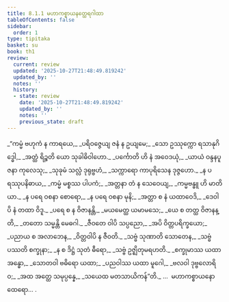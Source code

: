 ```yaml
---
title: 8.1.1 မဟာကစ္စာယနတ္ထေရဂါထာ
tableOfContents: false
sidebar:
  order: 1
type: tipitaka
basket: su
book: th1
review:
  current: review
  updated: '2025-10-27T21:48:49.819242'
  updated_by: ''
  notes: ''
  history:
  - state: review
    date: '2025-10-27T21:48:49.819242'
    updated_by: ''
    notes: ''
    previous_state: draft
---
```



<ReviewStatus review={frontmatter.review} showDetails={true} />

<HypothesisAnnotation frontmatter={frontmatter} />

<DynamicBreadcrumb />

<Division number="494" book="th1" e="ch" v="19" p="295">

<Paragraph number="787" type="verses" book="th1">
_“ကမ္မံ ဗဟုကံ န ကာရယေ,_  
_ပရိဝဇ္ဇေယျ ဇနံ န ဥယျမေ;_  
_သော ဥဿုက္ကော ရသာနုဂိဒ္ဓေါ,_  
_အတ္ထံ ရိဉ္စတိ ယော သုခါဓိဝါဟော._  

</Paragraph>

</Division>
<Division number="495" book="th1" e="ch" v="19" p="295">

<Paragraph number="788" type="verses" book="th1">
_ပင်္ကောတိ ဟိ နံ အဝေဒယုံ,_  
_ယာယံ ဝန္ဒနပူဇနာ ကုလေသု;_  
_သုခုမံ သလ္လံ ဒုရုဗ္ဗဟံ,_  
_သက္ကာရော ကာပုရိသေန ဒုဇ္ဇဟော._  

</Paragraph>

</Division>
<Division number="496" book="th1" e="ch" v="19" p="295">

<Paragraph number="789" type="verses" book="th1">
_န ပရဿုပနိဓာယ,_  
_ကမ္မံ မစ္စဿ ပါပကံ;_  
_အတ္တနာ တံ န သေဝေယျ,_  
_ကမ္မဗန္ဓူ ဟိ မာတိယာ._  

</Paragraph>

</Division>
<Division number="497" book="th1" e="ch" v="19" p="295">

<Paragraph number="790" type="verses" book="th1">
_န ပရေ ဝစနာ စောရော,_  
_န ပရေ ဝစနာ မုနိ;_  
_အတ္တာ စ နံ ယထာဝေဒိ,_  
_ဒေဝါပိ နံ တထာ ဝိဒူ._  

</Paragraph>

</Division>
<Division number="498" book="th1" e="ch" v="19" p="295">

<Paragraph number="791" type="verses" book="th1">
_ပရေ စ န ဝိဇာနန္တိ,_  
_မယမေတ္ထ ယမာမသေ;_  
_ယေ စ တတ္ထ ဝိဇာနန္တိ,_  
_တတော သမ္မန္တိ မေဓဂါ._  

</Paragraph>

</Division>
<Division number="499" book="th1" e="ch" v="19" p="295">

<Paragraph number="792" type="verses" book="th1">
_ဇီဝတေ ဝါပိ သပ္ပညော,_  
_အပိ ဝိတ္တပရိက္ခယော;_  
_ပညာယ စ အလာဘေန,_  
_ဝိတ္တဝါပိ န ဇီဝတိ._  

</Paragraph>

</Division>
<Division number="500" book="th1" e="ch" v="19" p="295">

<Paragraph number="793" type="verses" book="th1">
_သဗ္ဗံ သုဏာတိ သောတေန,_  
_သဗ္ဗံ ပဿတိ စက္ခုနာ;_  
_န စ ဒိဋ္ဌံ သုတံ ဓီရော,_  
_သဗ္ဗံ ဥဇ္ဈိတုမရဟတိ._  

</Paragraph>

</Division>
<Division number="501" book="th1" e="ch" v="19" p="295">

<Paragraph number="794" type="verses" book="th1">
_စက္ခုမာဿ ယထာ အန္ဓော,_  
_သောတဝါ ဗဓိရော ယထာ;_  
_ပညဝါဿ ယထာ မူဂေါ,_  
_ဗလဝါ ဒုဗ္ဗလောရိဝ;_  
_အထ အတ္ထေ သမုပ္ပန္နေ,_  
_သယေထ မတသာယိကန်”တိ._  


</Paragraph>
</Division>

<Paragraph number="795" type="center" book="th1">
…  မဟာကစ္စာယနော ထေရော… .
</Paragraph>
